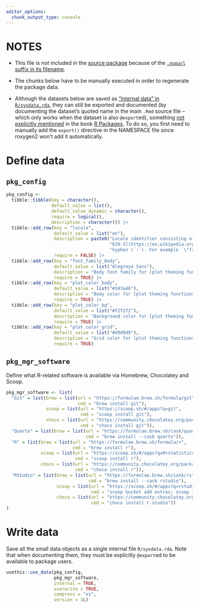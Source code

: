 ```yaml
---
editor_options:
  chunk_output_type: console
---
```


# NOTES

-   This file is *not* included in the [source package](https://r-pkgs.org/structure.html#sec-source-package) because of the [`.nopurl` suffix in its
    filename](https://pkgpurl.rpkg.dev/reference/purl_rmd.html#-rmd-files-excluded-from-purling).

-   The chunks below have to be manually executed in order to regenerate the package data.

-   Although the datasets below are saved as ["internal data" in `R/sysdata.rda`](https://r-pkgs.org/data.html#sec-data-sysdata), they can still be exported and
    documented (by documenting the dataset's quoted name in the main `.Rmd` source file – which only works when the dataset is also `@export`ed), something [not
    explicitly mentioned](https://coolbutuseless.github.io/2018/12/10/r-packages-internal-and-external-data/) in the book [R
    Packages](https://r-pkgs.org/data.html#sec-data-data). To do so, you first need to manually add the `export()` directive in the NAMESPACE file since
    roxygen2 won't add it automatically.

# Define data

## `pkg_config`

```r
pkg_config <-
  tibble::tibble(key = character(),
                 default_value = list(),
                 default_value_dynamic = character(),
                 require = logical(),
                 description = character()) |>
  tibble::add_row(key = "locale",
                  default_value = list("en"),
                  description = paste0("Locale identifier consisting of a [ISO 639-1](https://en.wikipedia.org/wiki/ISO_639-1) or [ISO ",
                                       "639-3](https://en.wikipedia.org/wiki/ISO_639-3) language code plus an optional country identifier separated by a ",
                                       "hyphen (`-`). For example `\"fr\"` or `\"de-CH\"`."),
                  require = FALSE) |>
  tibble::add_row(key = "font_family_body",
                  default_value = list("Alegreya Sans"),
                  description = "Body font family for [plot theming functions](https://salim.rpkg.dev/reference/#plot-theming).",
                  require = TRUE) |>
  tibble::add_row(key = "plot_color_body",
                  default_value = list("#343a40"),
                  description = "Body color for [plot theming functions](https://salim.rpkg.dev/reference/#plot-theming).",
                  require = TRUE) |>
  tibble::add_row(key = "plot_color_bg",
                  default_value = list("#f2f2f2"),
                  description = "Background color for [plot theming functions](https://salim.rpkg.dev/reference/#plot-theming).",
                  require = TRUE) |>
  tibble::add_row(key = "plot_color_grid",
                  default_value = list("#d9d9d9"),
                  description = "Grid color for [plot theming functions](https://salim.rpkg.dev/reference/#plot-theming).",
                  require = TRUE)
```

## `pkg_mgr_software`

Define what R-related software is available via Homebrew, Chocolatey and Scoop.

```r
pkg_mgr_software <- list(
  "Git" = list(brew = list(url = "https://formulae.brew.sh/formula/git",
                           cmd = "brew install git"),
               scoop = list(url = "https://scoop.sh/#/apps?q=git",
                            cmd = "scoop install git"),
               choco = list(url = "https://community.chocolatey.org/packages/git",
                            cmd = "choco install git")),
  "Quarto" = list(brew = list(url = "https://formulae.brew.sh/cask/quarto",
                              cmd = "brew install --cask quarto")),
  "R" = list(brew = list(url = "https://formulae.brew.sh/formula/r",
                         cmd = "brew install r"),
             scoop = list(url = "https://scoop.sh/#/apps?q=R+statistical+computing",
                          cmd = "scoop install r"),
             choco = list(url = "https://community.chocolatey.org/packages/R",
                          cmd = "choco install r")),
  "RStudio" = list(brew = list(url = "https://formulae.brew.sh/cask/rstudio",
                               cmd = "brew install --cask rstudio"),
                   scoop = list(url = "https://scoop.sh/#/apps?q=rstudio",
                                cmd = "scoop bucket add extras; scoop install rstudio"),
                   choco = list(url = "https://community.chocolatey.org/packages/R.Studio",
                                cmd = "choco install r.studio"))
)
```

# Write data

Save all the small data objects as a single internal file `R/sysdata.rda`. Note that when documenting them, they must be explicitly `@export`ed to be available
to package users.

```r
usethis::use_data(pkg_config,
                  pkg_mgr_software,
                  internal = TRUE,
                  overwrite = TRUE,
                  compress = "xz",
                  version = 3L)
```
